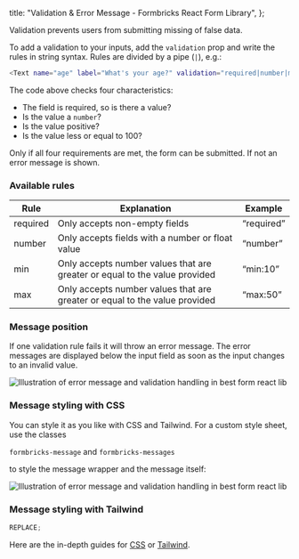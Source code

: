 
  title: "Validation & Error Message - Formbricks React Form Library",
};

Validation prevents users from submitting missing of false data.

To add a validation to your inputs, add the `validation` prop and write the rules in string syntax. Rules are divided by a pipe (`|`), e.g.:

```bash
<Text name="age" label="What's your age?" validation="required|number|min:0|max:100" />
```

The code above checks four characteristics:

- The field is required, so is there a value?
- Is the value a `number`?
- Is the value positive?
- Is the value less or equal to 100?

Only if all four requirements are met, the form can be submitted. If not an error message is shown.

### Available rules

| Rule     | Explanation                                                                | Example    |
| -------- | -------------------------------------------------------------------------- | ---------- |
| required | Only accepts non-empty fields                                              | “required” |
| number   | Only accepts fields with a number or float value                           | “number”   |
| min      | Only accepts number values that are greater or equal to the value provided | “min:10”   |
| max      | Only accepts number values that are greater or equal to the value provided | “max:50”   |

### Message position

If one validation rule fails it will throw an error message. The error messages are displayed below the input field as soon as the input changes to an invalid value.

<Image
  src={ErrorMsgImg}
  alt="Illustration of error message and validation handling in best form react lib"
  className="rounded-lg"
/>

### Message styling with CSS

You can style it as you like with CSS and Tailwind. For a custom style sheet, use the classes

`formbricks-message` and `formbricks-messages`

to style the message wrapper and the message itself:

<Image
  src={Styling}
  alt="Illustration of error message and validation handling in best form react lib"
  className="rounded-lg"
/>

### Message styling with Tailwind

```jsx
REPLACE;
```

Here are the in-depth guides for [CSS](/docs/react-form-library/style-css) or [Tailwind](/docs/react-form-library/style-tailwind).

